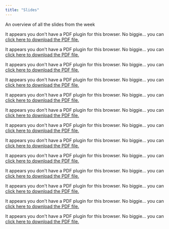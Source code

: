 ```yaml
---
title: "Slides"
---
```


An overview of all the slides from the week

```{=html}
<object data="slides/01_intro.pdf" type="application/pdf" width="80%" height="200px" style="min-height:50vh;">
    <p>It appears you don't have a PDF plugin for this browser.
    No biggie... you can <a href="slides123.pdf">click here to
    download the PDF file.</a></p>
</object>
```
```{=html}
<object data="slides/02_digital_humanities.pdf" type="application/pdf" width="80%" height="200px" style="min-height:50vh;">
    <p>It appears you don't have a PDF plugin for this browser.
    No biggie... you can <a href="slides123.pdf">click here to
    download the PDF file.</a></p>
</object>
```
```{=html}
<object data="slides/03_data.pdf" type="application/pdf" width="80%" height="200px" style="min-height:50vh;">
    <p>It appears you don't have a PDF plugin for this browser.
    No biggie... you can <a href="slides123.pdf">click here to
    download the PDF file.</a></p>
</object>
```
```{=html}
<object data="slides/04_grammar_of_graphics.pdf" type="application/pdf" width="80%" height="200px" style="min-height:50vh;">
    <p>It appears you don't have a PDF plugin for this browser.
    No biggie... you can <a href="slides123.pdf">click here to
    download the PDF file.</a></p>
</object>
```
```{=html}
<object data="slides/05_data_art.pdf" type="application/pdf" width="80%" height="200px" style="min-height:50vh;">
    <p>It appears you don't have a PDF plugin for this browser.
    No biggie... you can <a href="slides123.pdf">click here to
    download the PDF file.</a></p>
</object>
```
```{=html}
<object data="slides/06_viz_tools.pdf" type="application/pdf" width="80%" height="200px" style="min-height:50vh;">
    <p>It appears you don't have a PDF plugin for this browser.
    No biggie... you can <a href="slides123.pdf">click here to
    download the PDF file.</a></p>
</object>
```
```{=html}
<object data="slides/07_tidy_data.pdf" type="application/pdf" width="80%" height="200px" style="min-height:50vh;">
    <p>It appears you don't have a PDF plugin for this browser.
    No biggie... you can <a href="slides123.pdf">click here to
    download the PDF file.</a></p>
</object>
```
```{=html}
<object data="slides/08_text_analysis.pdf" type="application/pdf" width="80%" height="200px" style="min-height:50vh;">
    <p>It appears you don't have a PDF plugin for this browser.
    No biggie... you can <a href="slides123.pdf">click here to
    download the PDF file.</a></p>
</object>
```
```{=html}
<object data="slides/09_algorithms.pdf" type="application/pdf" width="80%" height="200px" style="min-height:50vh;">
    <p>It appears you don't have a PDF plugin for this browser.
    No biggie... you can <a href="slides123.pdf">click here to
    download the PDF file.</a></p>
</object>
```
```{=html}
<object data="slides/10_mapping_basics.pdf" type="application/pdf" width="80%" height="200px" style="min-height:50vh;">
    <p>It appears you don't have a PDF plugin for this browser.
    No biggie... you can <a href="slides123.pdf">click here to
    download the PDF file.</a></p>
</object>
```
```{=html}
<object data="slides/11_communicate.pdf" type="application/pdf" width="80%" height="200px" style="min-height:50vh;">
    <p>It appears you don't have a PDF plugin for this browser.
    No biggie... you can <a href="slides123.pdf">click here to
    download the PDF file.</a></p>
</object>
```
```{=html}
<object data="slides/12_machinery_of_the_web.pdf" type="application/pdf" width="80%" height="200px" style="min-height:50vh;">
    <p>It appears you don't have a PDF plugin for this browser.
    No biggie... you can <a href="slides123.pdf">click here to
    download the PDF file.</a></p>
</object>
```
```{=html}
<object data="slides/13_why_not_AI.pdf" type="application/pdf" width="80%" height="200px" style="min-height:50vh;">
    <p>It appears you don't have a PDF plugin for this browser.
    No biggie... you can <a href="slides123.pdf">click here to
    download the PDF file.</a></p>
</object>
```

